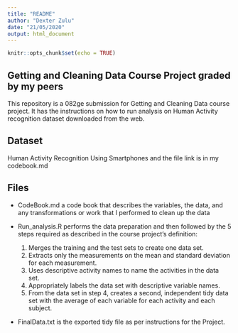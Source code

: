 ```yaml
---
title: "README"
author: "Dexter Zulu"
date: "21/05/2020"
output: html_document
---
```


```r
knitr::opts_chunk$set(echo = TRUE)
```

## Getting and Cleaning Data Course Project graded by my peers
This repository is a 082ge submission for Getting and Cleaning Data course project. It has the instructions on how to run analysis on Human Activity recognition dataset downloaded from the web.

## Dataset
Human Activity Recognition Using Smartphones and the file link is in my codebook.md

## Files
- CodeBook.md  a code book that describes the variables, the data, and any transformations or work that I performed to clean up the data

- Run_analysis.R  performs the data preparation and then followed by the 5 steps required as described in the course project’s definition:
  1. Merges the training and the test sets to create one data set.
  2. Extracts  only the measurements on the mean and standard deviation for each measurement.
  3. Uses  descriptive activity names to name the activities in the data set.
  4. Appropriately labels the data set with descriptive variable names.
  5. From the data set in step 4, creates a second, independent tidy data set with the average of each variable for each activity and each subject.
- FinalData.txt  is the exported tidy file as per instructions for the Project.

